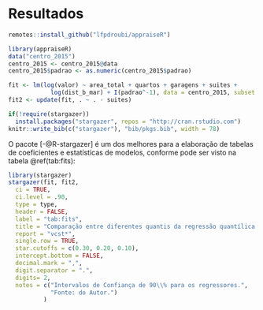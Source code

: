 # Resultados

```r
remotes::install_github("lfpdroubi/appraiseR")
```

```r
library(appraiseR)
data("centro_2015")
centro_2015 <- centro_2015@data
centro_2015$padrao <- as.numeric(centro_2015$padrao)
```

```r
fit <- lm(log(valor) ~ area_total + quartos + garagens + suites +
            log(dist_b_mar) + I(padrao^-1), data = centro_2015, subset = -c(31, 39))
fit2 <- update(fit, . ~ . - suites)
```

```r
if(!require(stargazer))
  install.packages("stargazer", repos = "http://cran.rstudio.com")
knitr::write_bib(c("stargazer"), "bib/pkgs.bib", width = 78)
```


O pacote \pkg{stargazer} [-@R-stargazer] é um dos melhores para a elaboração de tabelas de 
coeficientes e estatísticas de modelos, conforme pode ser  visto na tabela 
\@ref(tab:fits):

```r
library(stargazer)
stargazer(fit, fit2,
  ci = TRUE,
  ci.level = .90,
  type = type,
  header = FALSE,
  label = "tab:fits",
  title = "Comparação entre diferentes quantis da regressão quantílica.",
  report = "vcst*",
  single.row = TRUE,
  star.cutoffs = c(0.30, 0.20, 0.10),
  intercept.bottom = FALSE,
  decimal.mark = ",",
  digit.separator = ".",
  digits= 2,
  notes = c("Intervalos de Confiança de 90\\% para os regressores.",
            "Fonte: do Autor.")
          )
```

